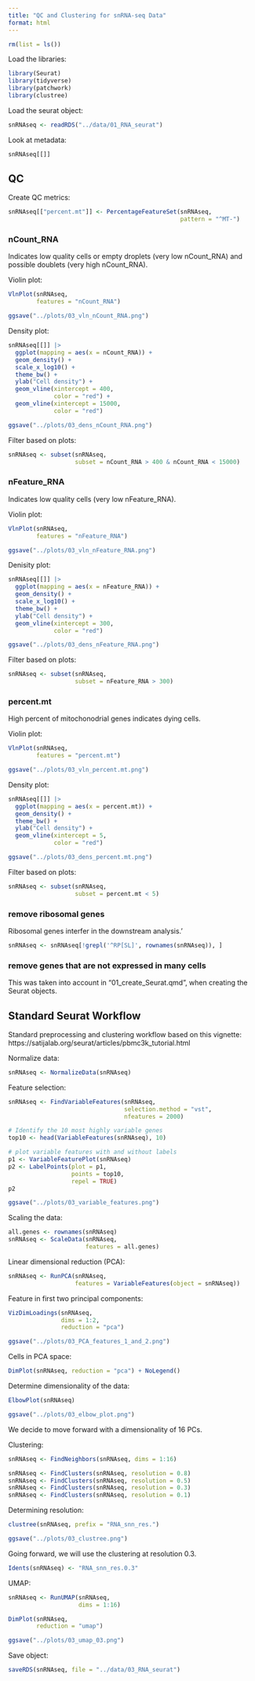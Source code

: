 ```yaml
---
title: "QC and Clustering for snRNA-seq Data"
format: html
---
```


```r
rm(list = ls())
```

Load the libraries:

```r
library(Seurat)
library(tidyverse)
library(patchwork)
library(clustree)
```

Load the seurat object:

```r
snRNAseq <- readRDS("../data/01_RNA_seurat")
```

Look at metadata:

```r
snRNAseq[[]]
```

## QC

Create QC metrics:

```r
snRNAseq[["percent.mt"]] <- PercentageFeatureSet(snRNAseq, 
                                                 pattern = "^MT-")
```

### nCount_RNA

Indicates low quality cells or empty droplets (very low nCount_RNA) and possible doublets (very high nCount_RNA).

Violin plot:

```r
VlnPlot(snRNAseq,
        features = "nCount_RNA")

ggsave("../plots/03_vln_nCount_RNA.png")
```

Density plot:

```r
snRNAseq[[]] |> 
  ggplot(mapping = aes(x = nCount_RNA)) +
  geom_density() +
  scale_x_log10() +
  theme_bw() +
  ylab("Cell density") + 
  geom_vline(xintercept = 400,
             color = "red") +
  geom_vline(xintercept = 15000,
             color = "red")

ggsave("../plots/03_dens_nCount_RNA.png")
```

Filter based on plots:

```r
snRNAseq <- subset(snRNAseq, 
                   subset = nCount_RNA > 400 & nCount_RNA < 15000)
```

### nFeature_RNA

Indicates low quality cells (very low nFeature_RNA).

Violin plot:

```r
VlnPlot(snRNAseq,
        features = "nFeature_RNA")

ggsave("../plots/03_vln_nFeature_RNA.png")
```

Denisity plot:

```r
snRNAseq[[]] |> 
  ggplot(mapping = aes(x = nFeature_RNA)) +
  geom_density() +
  scale_x_log10() +
  theme_bw() +
  ylab("Cell density") + 
  geom_vline(xintercept = 300,
             color = "red")

ggsave("../plots/03_dens_nFeature_RNA.png")
```

Filter based on plots:

```r
snRNAseq <- subset(snRNAseq, 
                   subset = nFeature_RNA > 300)
```

### percent.mt

High percent of mitochonodrial genes indicates dying cells.

Violin plot:

```r
VlnPlot(snRNAseq,
        features = "percent.mt")

ggsave("../plots/03_vln_percent.mt.png")
```

Density plot:

```r
snRNAseq[[]] |> 
  ggplot(mapping = aes(x = percent.mt)) +
  geom_density() +
  theme_bw() +
  ylab("Cell density") +
  geom_vline(xintercept = 5,
             color = "red")

ggsave("../plots/03_dens_percent.mt.png")
```

Filter based on plots:

```r
snRNAseq <- subset(snRNAseq, 
                   subset = percent.mt < 5)
```

### remove ribosomal genes

Ribosomal genes interfer in the downstream analysis.'

```r
snRNAseq <- snRNAseq[!grepl('^RP[SL]', rownames(snRNAseq)), ]
```

### remove genes that are not expressed in many cells

This was taken into account in "01_create_Seurat.qmd", when creating the Seurat objects.

## Standard Seurat Workflow

Standard preprocessing and clustering workflow based on this vignette: https://satijalab.org/seurat/articles/pbmc3k_tutorial.html

Normalize data:

```r
snRNAseq <- NormalizeData(snRNAseq)
```

Feature selection:

```r
snRNAseq <- FindVariableFeatures(snRNAseq, 
                                 selection.method = "vst", 
                                 nfeatures = 2000)

# Identify the 10 most highly variable genes
top10 <- head(VariableFeatures(snRNAseq), 10)

# plot variable features with and without labels
p1 <- VariableFeaturePlot(snRNAseq)
p2 <- LabelPoints(plot = p1, 
                  points = top10, 
                  repel = TRUE)
p2

ggsave("../plots/03_variable_features.png")
```

Scaling the data:

```r
all.genes <- rownames(snRNAseq)
snRNAseq <- ScaleData(snRNAseq, 
                      features = all.genes)
```

Linear dimensional reduction (PCA):

```r
snRNAseq <- RunPCA(snRNAseq, 
                   features = VariableFeatures(object = snRNAseq))
```

Feature in first two principal components:

```r
VizDimLoadings(snRNAseq, 
               dims = 1:2, 
               reduction = "pca")

ggsave("../plots/03_PCA_features_1_and_2.png")
```

Cells in PCA space:

```r
DimPlot(snRNAseq, reduction = "pca") + NoLegend()
```

Determine dimensionality of the data:

```r
ElbowPlot(snRNAseq)

ggsave("../plots/03_elbow_plot.png")
```

We decide to move forward with a dimensionality of 16 PCs.

Clustering:

```r
snRNAseq <- FindNeighbors(snRNAseq, dims = 1:16)

snRNAseq <- FindClusters(snRNAseq, resolution = 0.8)
snRNAseq <- FindClusters(snRNAseq, resolution = 0.5)
snRNAseq <- FindClusters(snRNAseq, resolution = 0.3)
snRNAseq <- FindClusters(snRNAseq, resolution = 0.1)
```

Determining resolution:

```r
clustree(snRNAseq, prefix = "RNA_snn_res.")

ggsave("../plots/03_clustree.png")
```

Going forward, we will use the clustering at resolution 0.3.

```r
Idents(snRNAseq) <- "RNA_snn_res.0.3"
```

UMAP:

```r
snRNAseq <- RunUMAP(snRNAseq, 
                    dims = 1:16)

DimPlot(snRNAseq, 
        reduction = "umap")

ggsave("../plots/03_umap_03.png")
```

Save object:

```r
saveRDS(snRNAseq, file = "../data/03_RNA_seurat")
```